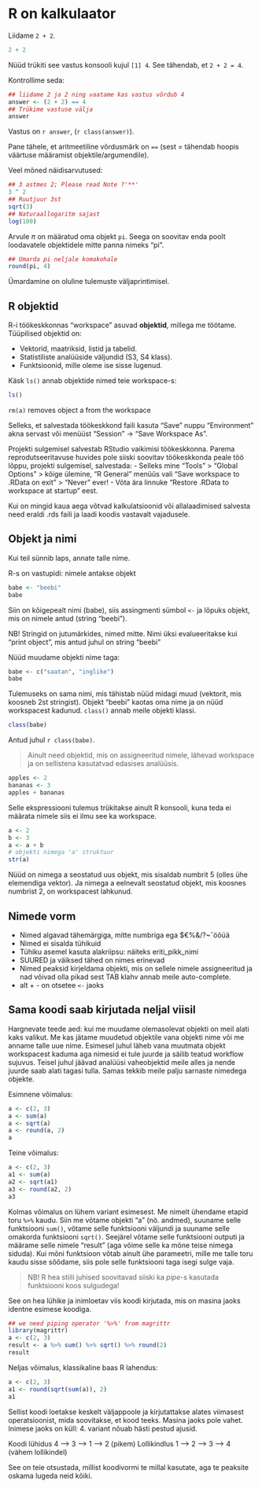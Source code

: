 
# R on kalkulaator {#calc}

Liidame `2 + 2`. 
```r
2 + 2
```

Nüüd trükiti see vastus konsooli kujul `[1] 4`.
See tähendab, et `2 + 2 = 4`.

Kontrollime seda:
```r
## liidame 2 ja 2 ning vaatame kas vastus võrdub 4
answer <- (2 + 2) == 4
## Trükime vastuse välja
answer
```

Vastus on `r answer`, (`r class(answer)`). 

Pane tähele, et aritmeetiline võrdusmärk on `==` (sest = tähendab hoopis väärtuse määramist objektile/argumendile).

Veel mõned näidisarvutused:
```r
## 3 astmes 2; Please read Note ?'**' 
3 ^ 2
## Ruutjuur 3st
sqrt(3)
## Naturaallogaritm sajast
log(100)
```

Arvule $\pi$ on määratud oma objekt `pi`. 
Seega on soovitav enda poolt loodavatele objektidele mitte panna nimeks "pi".
```r
## Ümarda pi neljale komakohale
round(pi, 4)
```
Ümardamine on oluline tulemuste väljaprintimisel.

## R objektid

R-i töökeskkonnas "workspace" asuvad **objektid**, millega me töötame. 
Tüüpilised objektid on:

- Vektorid, maatriksid, listid ja tabelid.
- Statistiliste analüüside väljundid (S3, S4 klass).
- Funktsioonid, mille oleme ise sisse lugenud.

Käsk `ls()` annab objektide nimed teie workspace-s:
```r
ls()
```

`rm(a)` removes object a from the workspace

Selleks, et salvestada töökeskkond faili kasuta <i class="fa fa-floppy-o" aria-hidden="true"></i> "Save" nuppu "Environment" akna servast või 
menüüst "Session" -> "Save Workspace As".

Projekti sulgemisel salvestab RStudio vaikimisi töökeskkonna. 
Parema reprodutseeritavuse huvides pole siiski soovitav töökeskkonda peale töö lõppu, projekti sulgemisel, salvestada:
- Selleks mine "Tools" > "Global Options" > kõige ülemine, "R General" menüüs vali "Save workspace to .RData on exit" > "Never" ever!
- Võta ära linnuke "Restore .RData to workspace at startup" eest.

Kui on mingid kaua aega võtvad kalkulatsioonid või allalaadimised salvesta need eraldi .rds faili ja laadi koodis vastavalt vajadusele.

## Objekt ja nimi
Kui teil sünnib laps, annate talle nime.

R-s on vastupidi: nimele antakse objekt
```r
babe <- "beebi"
babe
```

Siin on kõigepealt nimi (babe), siis assingmenti sümbol `<-` ja lõpuks objekt, mis on nimele antud (string "beebi"). 

NB! Stringid on jutumärkides, nimed mitte.
Nimi üksi evalueeritakse kui "print object", mis antud juhul on string "beebi"

Nüüd muudame objekti nime taga:
```r
babe <- c("saatan", "inglike")
babe
```

Tulemuseks on sama nimi, mis tähistab nüüd midagi muud (vektorit, mis koosneb 2st stringist). Objekt "beebi" kaotas oma nime ja on nüüd workspacest kadunud. 
`class()` annab meile objekti klassi.
```r
class(babe)
```
 Antud juhul `r class(babe)`. 

> Ainult need objektid, mis on assigneeritud nimele, lähevad workspace ja on sellistena kasutatvad edasises analüüsis.

```r
apples <- 2
bananas <- 3
apples + bananas
```
Selle ekspressiooni tulemus trükitakse ainult R konsooli, kuna teda ei määrata nimele siis ei ilmu see ka workspace.


```r
a <- 2
b <- 3
a <- a + b
# objekti nimega 'a' struktuur
str(a)
```
Nüüd on nimega a seostatud uus objekt, mis sisaldab numbrit 5 (olles ühe elemendiga vektor). Ja nimega a eelnevalt seostatud objekt, mis koosnes numbrist 2, on workspacest lahkunud. 

## Nimede vorm

+ Nimed algavad tähemärgiga, mitte numbriga ega $€%&/?~ˇöõüä
+ Nimed ei sisalda tühikuid
+ Tühiku asemel kasuta alakriipsu: näiteks eriti_pikk_nimi
+ SUURED ja väiksed tähed on nimes erinevad
+ Nimed peaksid kirjeldama objekti, mis on sellele nimele assigneeritud ja nad võivad olla pikad sest TAB klahv annab meile auto-complete.
+ alt + - on otsetee `<-` jaoks

## Sama koodi saab kirjutada neljal viisil

Hargnevate teede aed: kui me muudame olemasolevat objekti on meil alati kaks valikut. 
Me kas jätame muudetud objektile vana objekti nime või me anname talle uue nime. 
Esimesel juhul läheb vana muutmata objekt workspacest kaduma aga nimesid ei tule juurde ja säilib teatud workflow sujuvus. 
Teisel juhul jäävad analüüsi vaheobjektid meile alles ja nende juurde saab alati tagasi tulla. 
Samas tekkib meile palju sarnaste nimedega objekte.

Esimnene võimalus:
```r
a <- c(2, 3)
a <- sum(a)
a <- sqrt(a)
a <- round(a, 2)
a
```

Teine võimalus:
```r
a <- c(2, 3)
a1 <- sum(a)
a2 <- sqrt(a1)
a3 <- round(a2, 2)
a3
```

Kolmas võimalus on lühem variant esimesest. 
Me nimelt ühendame etapid toru `%>%` kaudu.
Siin me võtame objekti "a" (nö. andmed), suuname selle funktsiooni `sum()`, võtame selle funktsiooni väljundi ja suuname selle omakorda funktsiooni `sqrt()`. 
Seejärel võtame selle funktsiooni outputi ja määrame selle nimele "result" (aga võime selle ka mõne teise nimega siduda). 
Kui mõni funktsioon võtab ainult ühe parameetri, mille me talle toru kaudu sisse sõõdame, siis pole selle funktsiooni taga isegi sulge vaja. 

> NB! R hea stiili juhised soovitavad siiski ka _pipe_-s kasutada funktsiooni koos sulgudega! 

See on hea lühike ja inimloetav viis koodi kirjutada, mis on masina jaoks identne esimese koodiga.
```r
## we need piping operator '%>%' from magrittr
library(magrittr)
a <- c(2, 3)
result <- a %>% sum() %>% sqrt() %>% round(2)
result
```

Neljas võimalus, klassikaline baas R lahendus:
```r
a <- c(2, 3)
a1 <- round(sqrt(sum(a)), 2)
a1
```
Sellist koodi loetakse keskelt väljappoole ja kirjutattakse alates viimasest operatsioonist, mida soovitakse, et kood teeks. 
Masina jaoks pole vahet. 
Inimese jaoks on küll: 4. variant nõuab hästi pestud ajusid.

Koodi lühidus 4 --> 3 --> 1 --> 2 (pikem)
Lollikindlus  1 --> 2 --> 3 --> 4 (vähem lollikindel)

See on teie otsustada, millist koodivormi te millal kasutate, aga te peaksite oskama lugeda neid kõiki.
